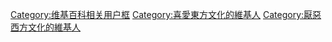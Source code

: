 {{Userbox
  |border-c = #000000
  |border-s = 1
  |id-c     = #ffffff
  |id-s     = 12
  |id-fc    = #000000
  |info-c   = #ffffff
  |info-s   = 9
  |info-fc  = #000000
  |id       = -{<del><span style="color: lightgreen;">[[西洋]]</span></del></br>[[東方文化|東方]]}-
  |info     = 這個用戶厭惡[[西方文化]]且喜愛'''[[東方文化]]'''。
}}
<noinclude>[[Category:维基百科相关用户框]]</noinclude>
[[Category:喜愛東方文化的維基人]]
[[Category:厭惡西方文化的維基人]]